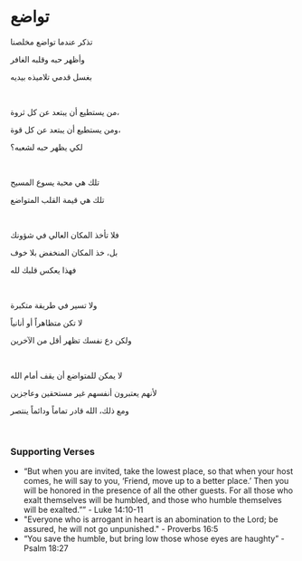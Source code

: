 # تواضع

تذكر عندما تواضع مخلصنا

وأظهر حبه وقلبه الغافر

بغسل قدمي تلاميذه بيديه

<p></p>

<br />

من يستطيع أن يبتعد عن كل ثروة،

ومن يستطيع أن يبتعد عن كل قوة،

لكي يظهر حبه لشعبه؟

<p></p>

<br />

تلك هي محبة يسوع المسيح

تلك هي قيمة القلب المتواضع

<br />

فلا تأخذ المكان العالي في شؤونك

بل، خذ المكان المنخفض بلا خوف

فهذا يعكس قلبك لله

<p></p>

<br />

ولا تسير في طريقة متكبرة

لا تكن متظاهراً أو أنانياً

ولكن دع نفسك تظهر أقل من الآخرين

<p></p>

<br />

لا يمكن للمتواضع أن يقف أمام الله

لأنهم يعتبرون أنفسهم غير مستحقين وعاجزين

ومع ذلك، الله قادر تماماً ودائماً ينتصر

<p></p>

<br />

### Supporting Verses

- “But when you are invited, take the lowest place, so that when your host comes, he will say to you, ‘Friend, move up to a better place.’ Then you will be honored in the presence of all the other guests. For all those who exalt themselves will be humbled, and those who humble themselves will be exalted.”” - Luke 14:10-11
- "Everyone who is arrogant in heart is an abomination to the Lord; be assured, he will not go unpunished." - Proverbs 16:5
- “You save the humble, but bring low those whose eyes are haughty” - Psalm 18:27